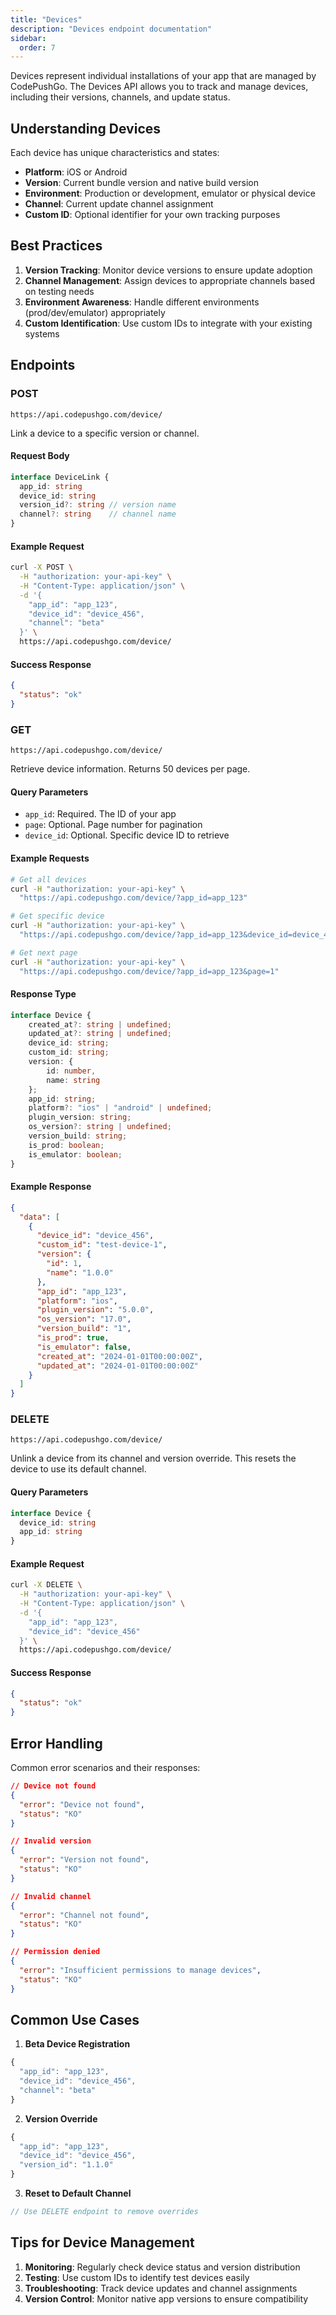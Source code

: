 ```yaml
---
title: "Devices"
description: "Devices endpoint documentation"
sidebar:
  order: 7
---
```


Devices represent individual installations of your app that are managed by CodePushGo. The Devices API allows you to track and manage devices, including their versions, channels, and update status.

## Understanding Devices

Each device has unique characteristics and states:
- **Platform**: iOS or Android
- **Version**: Current bundle version and native build version
- **Environment**: Production or development, emulator or physical device
- **Channel**: Current update channel assignment
- **Custom ID**: Optional identifier for your own tracking purposes

## Best Practices

1. **Version Tracking**: Monitor device versions to ensure update adoption
2. **Channel Management**: Assign devices to appropriate channels based on testing needs
3. **Environment Awareness**: Handle different environments (prod/dev/emulator) appropriately
4. **Custom Identification**: Use custom IDs to integrate with your existing systems

## Endpoints

### POST

`https://api.codepushgo.com/device/`

Link a device to a specific version or channel.

#### Request Body

```typescript
interface DeviceLink {
  app_id: string
  device_id: string
  version_id?: string // version name
  channel?: string    // channel name
}
```

#### Example Request

```bash
curl -X POST \
  -H "authorization: your-api-key" \
  -H "Content-Type: application/json" \
  -d '{
    "app_id": "app_123",
    "device_id": "device_456",
    "channel": "beta"
  }' \
  https://api.codepushgo.com/device/
```

#### Success Response

```json
{
  "status": "ok"
}
```

### GET

`https://api.codepushgo.com/device/`

Retrieve device information. Returns 50 devices per page.

#### Query Parameters
- `app_id`: Required. The ID of your app
- `page`: Optional. Page number for pagination
- `device_id`: Optional. Specific device ID to retrieve

#### Example Requests

```bash
# Get all devices
curl -H "authorization: your-api-key" \
  "https://api.codepushgo.com/device/?app_id=app_123"

# Get specific device
curl -H "authorization: your-api-key" \
  "https://api.codepushgo.com/device/?app_id=app_123&device_id=device_456"

# Get next page
curl -H "authorization: your-api-key" \
  "https://api.codepushgo.com/device/?app_id=app_123&page=1"
```

#### Response Type

```typescript
interface Device {
    created_at?: string | undefined;
    updated_at?: string | undefined;
    device_id: string;
    custom_id: string;
    version: {
        id: number,
        name: string
    };
    app_id: string;
    platform?: "ios" | "android" | undefined;
    plugin_version: string;
    os_version?: string | undefined;
    version_build: string;
    is_prod: boolean;
    is_emulator: boolean;
}
```

#### Example Response

```json
{
  "data": [
    {
      "device_id": "device_456",
      "custom_id": "test-device-1",
      "version": {
        "id": 1,
        "name": "1.0.0"
      },
      "app_id": "app_123",
      "platform": "ios",
      "plugin_version": "5.0.0",
      "os_version": "17.0",
      "version_build": "1",
      "is_prod": true,
      "is_emulator": false,
      "created_at": "2024-01-01T00:00:00Z",
      "updated_at": "2024-01-01T00:00:00Z"
    }
  ]
}
```

### DELETE

`https://api.codepushgo.com/device/`

Unlink a device from its channel and version override. This resets the device to use its default channel.

#### Query Parameters

```typescript
interface Device {
  device_id: string
  app_id: string
}
```

#### Example Request

```bash
curl -X DELETE \
  -H "authorization: your-api-key" \
  -H "Content-Type: application/json" \
  -d '{
    "app_id": "app_123",
    "device_id": "device_456"
  }' \
  https://api.codepushgo.com/device/
```

#### Success Response

```json
{
  "status": "ok"
}
```

## Error Handling

Common error scenarios and their responses:

```json
// Device not found
{
  "error": "Device not found",
  "status": "KO"
}

// Invalid version
{
  "error": "Version not found",
  "status": "KO"
}

// Invalid channel
{
  "error": "Channel not found",
  "status": "KO"
}

// Permission denied
{
  "error": "Insufficient permissions to manage devices",
  "status": "KO"
}
```

## Common Use Cases

1. **Beta Device Registration**
```typescript
{
  "app_id": "app_123",
  "device_id": "device_456",
  "channel": "beta"
}
```

2. **Version Override**
```typescript
{
  "app_id": "app_123",
  "device_id": "device_456",
  "version_id": "1.1.0"
}
```

3. **Reset to Default Channel**
```typescript
// Use DELETE endpoint to remove overrides
```

## Tips for Device Management

1. **Monitoring**: Regularly check device status and version distribution
2. **Testing**: Use custom IDs to identify test devices easily
3. **Troubleshooting**: Track device updates and channel assignments
4. **Version Control**: Monitor native app versions to ensure compatibility 
